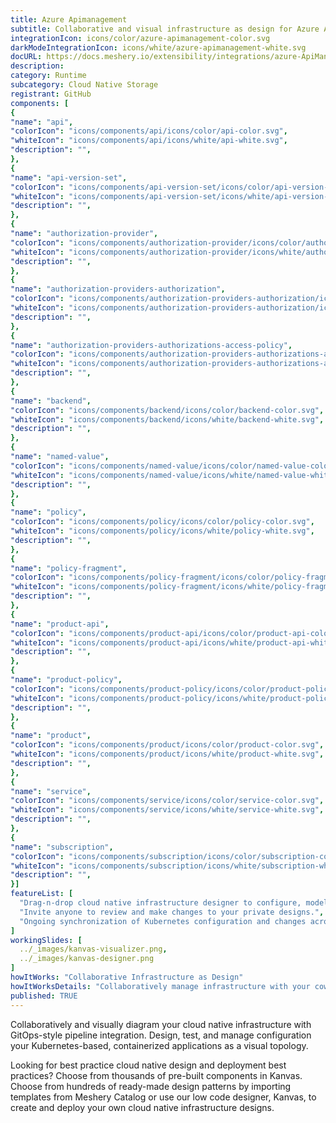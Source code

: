 ```yaml
---
title: Azure Apimanagement
subtitle: Collaborative and visual infrastructure as design for Azure Apimanagement
integrationIcon: icons/color/azure-apimanagement-color.svg
darkModeIntegrationIcon: icons/white/azure-apimanagement-white.svg
docURL: https://docs.meshery.io/extensibility/integrations/azure-ApiManagement
description: 
category: Runtime
subcategory: Cloud Native Storage
registrant: GitHub
components: [
{
"name": "api",
"colorIcon": "icons/components/api/icons/color/api-color.svg",
"whiteIcon": "icons/components/api/icons/white/api-white.svg",
"description": "",
},
{
"name": "api-version-set",
"colorIcon": "icons/components/api-version-set/icons/color/api-version-set-color.svg",
"whiteIcon": "icons/components/api-version-set/icons/white/api-version-set-white.svg",
"description": "",
},
{
"name": "authorization-provider",
"colorIcon": "icons/components/authorization-provider/icons/color/authorization-provider-color.svg",
"whiteIcon": "icons/components/authorization-provider/icons/white/authorization-provider-white.svg",
"description": "",
},
{
"name": "authorization-providers-authorization",
"colorIcon": "icons/components/authorization-providers-authorization/icons/color/authorization-providers-authorization-color.svg",
"whiteIcon": "icons/components/authorization-providers-authorization/icons/white/authorization-providers-authorization-white.svg",
"description": "",
},
{
"name": "authorization-providers-authorizations-access-policy",
"colorIcon": "icons/components/authorization-providers-authorizations-access-policy/icons/color/authorization-providers-authorizations-access-policy-color.svg",
"whiteIcon": "icons/components/authorization-providers-authorizations-access-policy/icons/white/authorization-providers-authorizations-access-policy-white.svg",
"description": "",
},
{
"name": "backend",
"colorIcon": "icons/components/backend/icons/color/backend-color.svg",
"whiteIcon": "icons/components/backend/icons/white/backend-white.svg",
"description": "",
},
{
"name": "named-value",
"colorIcon": "icons/components/named-value/icons/color/named-value-color.svg",
"whiteIcon": "icons/components/named-value/icons/white/named-value-white.svg",
"description": "",
},
{
"name": "policy",
"colorIcon": "icons/components/policy/icons/color/policy-color.svg",
"whiteIcon": "icons/components/policy/icons/white/policy-white.svg",
"description": "",
},
{
"name": "policy-fragment",
"colorIcon": "icons/components/policy-fragment/icons/color/policy-fragment-color.svg",
"whiteIcon": "icons/components/policy-fragment/icons/white/policy-fragment-white.svg",
"description": "",
},
{
"name": "product-api",
"colorIcon": "icons/components/product-api/icons/color/product-api-color.svg",
"whiteIcon": "icons/components/product-api/icons/white/product-api-white.svg",
"description": "",
},
{
"name": "product-policy",
"colorIcon": "icons/components/product-policy/icons/color/product-policy-color.svg",
"whiteIcon": "icons/components/product-policy/icons/white/product-policy-white.svg",
"description": "",
},
{
"name": "product",
"colorIcon": "icons/components/product/icons/color/product-color.svg",
"whiteIcon": "icons/components/product/icons/white/product-white.svg",
"description": "",
},
{
"name": "service",
"colorIcon": "icons/components/service/icons/color/service-color.svg",
"whiteIcon": "icons/components/service/icons/white/service-white.svg",
"description": "",
},
{
"name": "subscription",
"colorIcon": "icons/components/subscription/icons/color/subscription-color.svg",
"whiteIcon": "icons/components/subscription/icons/white/subscription-white.svg",
"description": "",
}]
featureList: [
  "Drag-n-drop cloud native infrastructure designer to configure, model, and deploy your workloads.",
  "Invite anyone to review and make changes to your private designs.",
  "Ongoing synchronization of Kubernetes configuration and changes across any number of clusters."
]
workingSlides: [
  ../_images/kanvas-visualizer.png,
  ../_images/kanvas-designer.png
]
howItWorks: "Collaborative Infrastructure as Design"
howItWorksDetails: "Collaboratively manage infrastructure with your coworkers synchronously sharing the same designs."
published: TRUE
---
```

<p>

</p>
<p>
    Collaboratively and visually diagram your cloud native infrastructure with GitOps-style pipeline integration. Design, test, and manage configuration your Kubernetes-based, containerized applications as a visual topology.
</p>
<p>
    Looking for best practice cloud native design and deployment best practices? Choose from thousands of pre-built components in Kanvas. Choose from hundreds of ready-made design patterns by importing templates from Meshery Catalog or use our low code designer, Kanvas, to create and deploy your own cloud native infrastructure designs.
</p>
